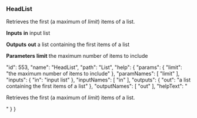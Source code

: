 ### HeadList

Retrieves the first (a maximum of *limit*) items of a list.

**Inputs**
**in**
input list


**Outputs**
**out**
a list containing the first items of a list


**Parameters**
**limit**
the maximum number of items to include


  "id": 553,
  "name": "HeadList",
  "path": "List",
  "help": {
    "params": {
      "limit": "the maximum number of items to include"
    },
    "paramNames": [
      "limit"
    ],
    "inputs": {
      "in": "input list"
    },
    "inputNames": [
      "in"
    ],
    "outputs": {
      "out": "a list containing the first items of a list"
    },
    "outputNames": [
      "out"
    ],
    "helpText": "<p>Retrieves the first (a maximum of <em>limit</em>)&nbsp;items of a list.</p>"
  }
}